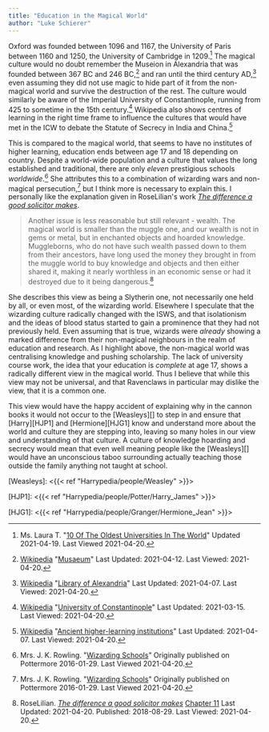 ```yaml
---
title: "Education in the Magical World"
author: "Luke Schierer"
---
```


Oxford was founded between 1096 and 1167, the University of Paris between 1160
and 1250, the University of Cambridge in 1209.[^210420-3] The magical culture
would no doubt remember the Museion in Alexandria that was founded between 367
BC and 246 BC,[^210420-4] and ran until the third century AD,[^210420-5]
even assuming they did not use magic to hide part of it from the non-magical
world and survive the destruction of the rest.  The culture would similarly be
aware of the Imperial University of Constantinople, running from 425 to sometime
in the 15th century.[^210420-6] Wikipedia also shows centres of learning in
the right time frame to influence the cultures that would have met in the ICW to
debate the Statute of Secrecy in India and China.[^210420-7]

This is compared to the magical world, that seems to have no institutes of
higher learning, education ends between age 17 and 18 depending on country.
Despite a world-wide population and a culture that values the long established
and traditional, there are only *eleven* prestigious schools
*worldwide.*[^210420-8]  She attributes this to a combination of wizarding
wars and non-magical persecution,[^210420-9] but I think more is necessary to
explain this.  I personally like the explanation given in RoseLilian's work _[The
difference a good solicitor makes][tdgsm-1]_.

> Another issue is less reasonable but still relevant - wealth. The magical
> world is smaller than the muggle one, and our wealth is not in gems or metal,
> but in enchanted objects and hoarded knowledge. Muggleborns, who do not have
> such wealth passed down to them from their ancestors, have long used the money
> they brought in from the muggle world to buy knowledge and objects and then
> either shared it, making it nearly worthless in an economic sense or had it
> destroyed due to it being dangerous.[^210420-10]

She describes this view as being a Slytherin one, not necessarily one held by
all, or even most, of the wizarding world.  Elsewhere I speculate that the
wizarding culture radically changed with the ISWS, and that isolationism and the
ideas of blood status started to gain a prominence that they had not previously
held.  Even assuming that is true, wizards were *already* showing a marked
difference from their non-magical neighbours in the realm of education and
research.  As I highlight above, the non-magical world was centralising
knowledge and pushing scholarship.  The lack of university course work, the idea
that your education is *complete* at age 17, shows a radically different view in
the magical world.  Thus I believe that while this view may not be universal,
and that Ravenclaws in particular may dislike the view, that it is a common one.

This view would have the happy accident of explaining why in the cannon books it
would not occur to the [Weasleys][] to step in and ensure that
[Harry][HJP1] and [Hermione][HJG1] know and understand more about the world and culture
they are stepping into, leaving so many holes in our view and understanding of
that culture.  A culture of knowledge hoarding and secrecy would mean that even
well meaning people like the [Weasleys][] would have an
unconscious taboo surrounding actually teaching those outside the family
anything not taught at school.

[Weasleys]: <{{< ref "Harrypedia/people/Weasley" >}}>

[HJP1]: <{{< ref "Harrypedia/people/Potter/Harry_James" >}}>

[HJG1]: <{{< ref "Harrypedia/people/Granger/Hermione_Jean" >}}>

[tdgsm-1]: <https://www.fanfiction.net/s/13049901>

[^210420-3]: Ms. Laura T.
    "[10 Of The Oldest Universities In The World](https://www.topuniversities.com/blog/10-oldest-universities-world)"
    Updated 2021-04-19.  Last Viewed 2021-04-20.

[^210420-4]: [Wikipedia](https://en.wikipedia.org/)
    "[Musaeum](https://en.wikipedia.org/wiki/Musaeum)"
    Last Updated: 2021-04-12. Last Viewed: 2021-04-20.

[^210420-5]: [Wikipedia](https://en.wikipedia.org/)
    "[Library of Alexandria](https://en.wikipedia.org/wiki/Library_of_Alexandria)"
    Last Updated: 2021-04-07. Last Viewed: 2021-04-20.

[^210420-6]: [Wikipedia](https://en.wikipedia.org/)
    "[University of Constantinople](https://en.wikipedia.org/wiki/University_of_Constantinople)"
    Last Updated: 2021-03-15. Last Viewed: 2021-04-20.

[^210420-7]: [Wikipedia](https://en.wikipedia.org/)
    "[Ancient higher-learning institutions](https://en.wikipedia.org/wiki/Ancient_higher-learning_institutions)"
    Last Updated: 2021-04-07. Last Viewed: 2021-04-20.

[^210420-8]: Mrs. J. K. Rowling.
    "[Wizarding Schools](https://www.wizardingworld.com/writing-by-jk-rowling/wizarding-schools)"
    Originally published on Pottermore 2016-01-29. Last Viewed 2021-04-20.

[^210420-9]: Mrs. J. K. Rowling.
    "[Wizarding Schools](https://www.wizardingworld.com/writing-by-jk-rowling/wizarding-schools)"
    Originally published on Pottermore 2016-01-29. Last Viewed 2021-04-20.

[^210420-10]: RoseLilian.
    _[The difference a good solicitor makes](https://www.fanfiction.net/s/13049901)_
    [Chapter 11](https://www.fanfiction.net/s/13049901/11/The-difference-a-good-solicitor-makes)
    Last Updated: 2021-04-20. Published: 2018-08-29. Last Viewed: 2021-04-20.

